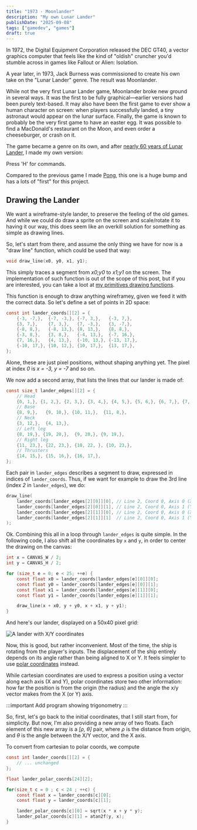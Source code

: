 ```yaml
---
title: "1973 - Moonlander"
description: "My own Lunar Lander"
publishDate: "2025-09-08"
tags: ["gamedev", "games"]
draft: true
---
```


<Wikimedia 
  file="GT40_Lunar_Lander.jpg" 
  float="right" 
  imgClass="rounded shadow" 
/>

In 1972, the Digital Equipment Corporation released the DEC GT40, a vector graphics computer that feels like the kind of "oldish" cruncher you'd stumble across in games like Fallout or Alien: Isolation.

A year later, in 1973, Jack Burness was commissioned to create his own take on the "Lunar Lander" genre. The result was Moonlander.

While not the very first Lunar Lander game, Moonlander broke new ground in several ways. It was the first to be fully graphical—earlier versions had been purely text-based. It may also have been the first game to ever show a human character on screen: when players successfully landed, a tiny astronaut would appear on the lunar surface.
Finally, the game is known to probably be the very first game to have an easter egg.
It was possible to find a MacDonald's restaurant on the Moon, and even order a cheeseburger, or crash on it.

The game became a genre on its own, and after [nearly 60 years of Lunar Lander](https://technologizer.com/2009/07/19/lunar-lander/index.html), I made my own version:


<BanjoGame client:load game="moonlander">
Press 'H' for commands.
</BanjoGame>

Compared to the previous game I made [Pong](/posts/1972-pong), this one is a huge bump and has a lots of "first" for this project.

## Drawing the Lander

We want a wireframe-style lander, to preserve the feeling of the old games.
And while we could do draw a sprite on the screen and scale/rotate it to having it our way, this does seem like an overkill solution for something as simple as drawing lines.

So, let's start from there, and assume the only thing we have for now is a "draw line" function, which could be used that way:

```c
void draw_line(x0, y0, x1, y1);
```

This simply traces a segment from _x0;y0_ to _x1;y1_ on the screen.
The implementation of such function is out of the scope of this post, but if you are interested, you can take a loot at [my primitives drawing functions](https://github.com/OragonEfreet/banjo/blob/main/src/bitmap_draw.c).

This function is enough to draw anything wireframey, given we feed it with the correct data.
So let's define a set of points in 2D space:

```c
const int lander_coords[][2] = {
    {-3, -7,},  {-7, -3,}, {-7, 3,},   {-3, 7,},
    {3, 7,},    {7, 3,},   {7, -3,},   {3, -7,},
    {-8, 8,},   {-8, 13,}, {8, 13,},   {8, 8,},
    {-3, 8,},   {3, 8,},   {-4, 13,},  {-7, 16,},
    {7, 16,},   {4, 13,},  {-10, 13,}, {-13, 17,},
    {-10, 17,}, {10, 12,}, {10, 17,},  {13, 17,},
};
```

Alone, these are just pixel positions, without shaping anything yet.
The pixel at index _0_ is _x = -3, y = -7_ and so on.

We now add a second array, that lists the lines that our lander is made of:


```c
const size_t lander_edges[][2] = {
    // Head
    {0, 1,}, {1, 2,}, {2, 3,}, {3, 4,}, {4, 5,}, {5, 6,}, {6, 7,}, {7, 0,}, 
    // Base
    {8, 9,},   {9, 10,}, {10, 11,},  {11, 8,},  
    // Neck
    {3, 12,},  {4, 13,},
    // Left leg
    {8, 19,}, {19, 20,},  {9, 20,}, {9, 19,},  
    // Right leg
    {11, 23,}, {22, 23,}, {10, 22, }, {10, 23,}, 
    // Thrusters
    {14, 15,}, {15, 16,}, {16, 17,},
};
```

Each pair in `lander_edges` describes a segment to draw, expressed in indices of `lander_coords`.
Thus, if we want for example to draw the 3rd line (index _2_ in `lander_edges`), we do:

```c
draw_line(
    lander_coords[lander_edges[2][0]][0], // Line 2, Coord 0, Axis 0 (X)
    lander_coords[lander_edges[2][0]][1], // Line 2, Coord 0, Axis 1 (Y)
    lander_coords[lander_edges[2][1]][0], // Line 2, Coord 0, Axis 0 (X)
    lander_coords[lander_edges[2][1]][1]  // Line 2, Coord 0, Axis 1 (Y)
);
```

Ok.
Combining this all in a loop through `lander_edges` is quite simple.
In the following code, I also shift all the coordinates by `x` and `y`, in order to center the drawing on the canvas:

```c
int x = CANVAS_W / 2;
int y = CANVAS_H / 2;

for (size_t e = 0; e < 25; ++e) {
    const float x0 = lander_coords[lander_edges[e][0]][0];
    const float y0 = lander_coords[lander_edges[e][0]][1];
    const float x1 = lander_coords[lander_edges[e][1]][0];
    const float y1 = lander_coords[lander_edges[e][1]][1];

    draw_line(x + x0, y + y0, x + x1, y + y1);
}
```

And here's our lander, displayed on a 50x40 pixel grid:

![A lander with X/Y coordinates](moonlander_coords_xy.png)

Now, this is good, but rather inconvenient.
Most of the time, the ship is rotating from the player's inputs.
The displacement of the ship entirely depends on its angle rather than being aligned to X or Y.
It feels simpler to use [polar coordinates](https://en.wikipedia.org/wiki/Polar_coordinate_system) instead.

While cartesian coordinates are used to express a position using a vector along each axis (X and Y), polar coordinates store two other information:
how far the position is from the origin (the radius) and the angle the x/y vector makes from the X (or Y) axis.

:::important
Add program showing trigonometry
:::

So, first, let's go back to the initial coordinates, that I still start from, for simplicity.
But now, I'm also providing a new array of two floats.
Each element of this new array is a _[ρ, θ]_ pair, where _ρ_ is the distance from origin, and _θ_ is the angle between the X/Y vector, and the X axis.

To convert from cartesian to polar coords, we compute

```c
const int lander_coords[][2] = {
    // ... unchanged
};

float lander_polar_coords[24][2];

for(size_t c = 0 ; c < 24 ; ++c) {
    const float x = lander_coords[c][0];
    const float y = lander_coords[c][1];

    lander_polar_coords[c][0] = sqrt(x * x + y * y);
    lander_polar_coords[c][1] = atan2f(y, x);
}
```













